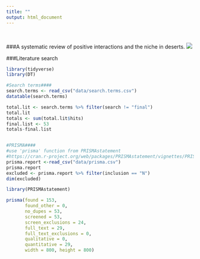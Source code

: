 ```yaml
---
title: ""
output: html_document
---
```

<br>  

###A systematic review of positive interactions and the niche in deserts.
![](./desert.jpg)  

###Literature search
```r
library(tidyverse)
library(DT)

#Search terms####
search.terms <- read_csv("data/search.terms.csv")
datatable(search.terms)

total.lit <- search.terms %>% filter(search != "final")
total.lit
totals <- sum(total.lit$hits)
final.list <- 53
totals-final.list


#PRISMA####
#use 'prisma' function from PRISMAstatement 
#https://cran.r-project.org/web/packages/PRISMAstatement/vignettes/PRISMA.html
prisma.report <-read_csv("data/prisma.csv")
prisma.report
excluded <- prisma.report %>% filter(inclusion == "N")
dim(excluded)

library(PRISMAstatement)

prisma(found = 153,
       found_other = 0,
       no_dupes = 53, 
       screened = 53, 
       screen_exclusions = 24, 
       full_text = 29,
       full_text_exclusions = 0, 
       qualitative = 0, 
       quantitative = 29,
       width = 800, height = 800)

```

